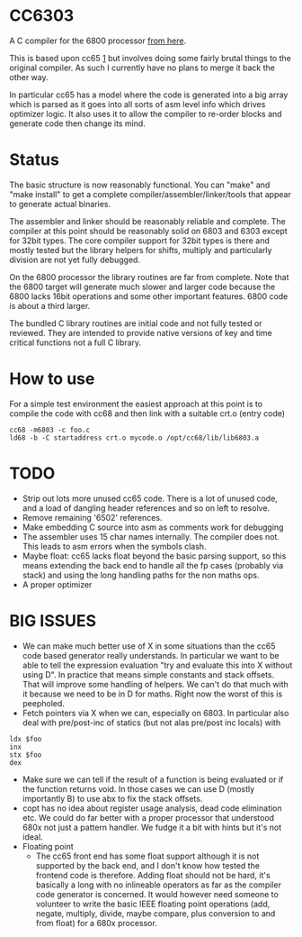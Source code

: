 = CC6303 =

A C compiler for the 6800 processor [https://github.com/EtchedPixels/CC6303 from here].

This is based upon cc65 [https://github.com/cc65/cc65] but involves doing some fairly brutal things to the original compiler. As such I currently have no plans to merge it back the other way.

In particular cc65 has a model where the code is generated into a big array which is parsed as it goes into all sorts of asm level info which drives optimizer logic. It also uses it to allow the compiler to re-order blocks and generate code then change its mind.

= Status =

The basic structure is now reasonably functional. You can "make" and "make install" to get a complete compiler/assembler/linker/tools that appear to generate actual binaries.

The assembler and linker should be reasonably reliable and complete. The compiler at this point should be reasonably solid on 6803 and 6303 except for 32bit types. The core compiler support for 32bit types is there and mostly tested but the library helpers for shifts, multiply and particularly division are not yet fully debugged.

On the 6800 processor the library routines are far from complete. Note that the 6800 target will generate much slower and larger code because the 6800 lacks 16bit operations and some other important features. 6800 code is about a third larger.

The bundled C library routines are initial code and not fully tested or reviewed. They are intended to provide native versions of key and time critical functions not a full C library.

= How to use =

For a simple test environment the easiest approach at this point is to compile the code with cc68 and then link with a suitable crt.o (entry code)
<pre>
cc68 -m6803 -c foo.c
ld68 -b -C startaddress crt.o mycode.o /opt/cc68/lib/lib6803.a
</pre>

= TODO =

* Strip out lots more unused cc65 code. There is a lot of unused code, and a load of dangling header references and so on left to resolve.
* Remove remaining '6502' references.
* Make embedding C source into asm as comments work for debugging
* The assembler uses 15 char names internally. The compiler does not. This leads to asm errors when the symbols clash.
* Maybe float: cc65 lacks float beyond the basic parsing support, so this   means extending the back end to handle all the fp cases (probably via stack) and using the long handling paths for the non maths ops.
* A proper optimizer

= BIG ISSUES =

* We can make much better use of X in some situations than the cc65 code based generator really understands. In particular we want to be able to tell the expression evaluation "try and evaluate this into X without using D". In practice that means simple constants and stack offsets. That will improve some handling of helpers. We can't do that much with it because we need to be in D for maths. Right now the worst of this is peepholed.
* Fetch pointers via X when we can, especially on 6803. In particular also deal with pre/post-inc of statics (but not alas pre/post inc locals) with

<pre>
ldx $foo
inx
stx $foo
dex
</pre>

* Make sure we can tell if the result of a function is being evaluated or if the function returns void. In those cases we can use D (mostly importantly  B) to use abx to fix the stack offsets.
* copt has no idea about register usage analysis, dead code elimination etc. We could do far better with a proper processor that understood 680x not just a pattern handler. We fudge it a bit with hints but it's not ideal.
* Floating point
** The cc65 front end has some float support although it is not supported by the back end, and I don't know how tested the frontend code is therefore. Adding float should not be hard, it's basically a long with no inlineable operators as far as the compiler code generator is concerned. It would however need someone to volunteer to write the basic IEEE floating point operations (add, negate, multiply, divide, maybe compare, plus conversion to and from float) for a 680x processor.
